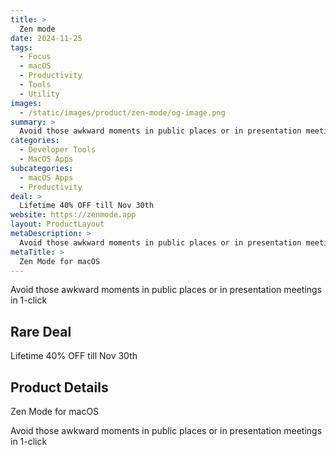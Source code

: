 ```yaml
---
title: >
  Zen mode
date: 2024-11-25
tags:
  - Focus
  - macOS
  - Productivity
  - Tools
  - Utility
images:
  - /static/images/product/zen-mode/og-image.png
summary: >
  Avoid those awkward moments in public places or in presentation meetings in 1-click
categories:
  - Developer Tools
  - MacOS Apps
subcategories:
  - macOS Apps
  - Productivity
deal: >
  Lifetime 40% OFF till Nov 30th
website: https://zenmode.app
layout: ProductLayout
metaDescription: >
  Avoid those awkward moments in public places or in presentation meetings in 1-click
metaTitle: >
  Zen Mode for macOS
---
```

Avoid those awkward moments in public places or in presentation meetings in 1-click

## Rare Deal

Lifetime 40% OFF till Nov 30th

## Product Details
Zen Mode for macOS

Avoid those awkward moments in public places or in presentation meetings in 1-click
